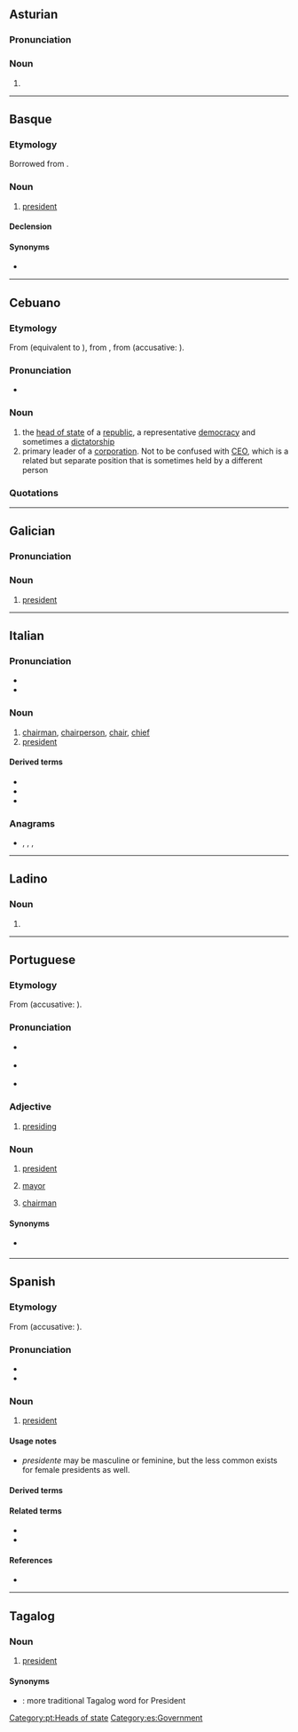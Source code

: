 {{also|présidente}}
==Asturian==

===Pronunciation===
{{rfp|ast}}

===Noun===
{{ast-noun|mf}}

# {{l|en|president}}

----

==Basque==

===Etymology===
Borrowed from {{bor|eu|es|presidente}}.

===Noun===
{{eu-noun}}

# [[president]]

====Declension====
{{eu-decl-anim noun|ab=1|kb=1}}

====Synonyms====
* {{l|eu|lehendakari}}

----

==Cebuano==

===Etymology===
From {{der|ceb|en|president}} (equivalent to {{af|ceb|president|-e|nocat=1}}), from {{der|ceb|fro|president}}, from {{der|ceb|la|praesidēns||presiding over; president, leader}} (accusative: {{m|la|praesidentem}}).

===Pronunciation===
* {{hyphenation|ceb|pre|si|den|te}}

===Noun===
{{head|ceb|noun}}

# the [[head of state]] of a [[republic]], a representative [[democracy]] and sometimes a [[dictatorship]]
# primary leader of a [[corporation]]. Not to be confused with [[CEO]], which is a related but separate position that is sometimes held by a different person

===Quotations===
{{seeCites|ceb}}

{{topics|ceb|Government|Heads of state|Occupations|People}}

----

==Galician==

===Pronunciation===
{{rfp|gl}}

===Noun===
{{gl-noun|m|f=presidenta}}

# [[president]]

----

==Italian==
{{wikipedia|lang=it}}

===Pronunciation===
* {{hyphenation|it|pre|si|dèn|te}}
* {{audio|it|It-il presidente.ogg|Audio}}

===Noun===
{{it-noun|m|g2=f|f=presidentessa}}

# [[chairman]], [[chairperson]], [[chair]], [[chief]]
# [[president]]

====Derived terms====
* {{l|it|presidenza}}
* {{l|it|presidenziale}}
* {{l|it|vicepresidente}}

===Anagrams===
* {{l|it|penderesti}}, {{l|it|perdentesi}}, {{l|it|prendetesi}}, {{l|it|rispedente}}

----
==Ladino==

===Noun===
{{lad-noun|mf|head=presidénte}}

# {{altform|lad|prezidente}}

----

==Portuguese==
{{wikipedia|lang=pt}}

===Etymology===
From {{der|pt|la|praesidēns||presiding over; president, leader}} (accusative: {{m|la|praesidentem}}).

===Pronunciation===
* {{a|Brazil}} {{IPA|pt|/pɾeziˈdẽtʃi/}}
* {{a|PT}} {{IPA|pt|/pɾɨziˈdẽtɨ/}}
* {{hyphenation|pt|pre|si|den|te}}

===Adjective===
{{pt-adj|president|e|comp=no}}

# [[presiding]]

===Noun===
{{pt-noun|mf|pl=presidentes|f=presidente|f2=presidenta}}

# [[president]]
# {{lb|pt|Portugal}} [[mayor]]
# [[chairman]]

====Synonyms====
* {{sense|mayor|Brazil}} {{l|pt|prefeito}}

[[Category:pt:Heads of state]]

----

==Spanish==

===Etymology===
From {{der|es|la|praesidēns||presiding over; president, leader}} (accusative: {{m|la|praesidentem}}).

===Pronunciation===
* {{es-IPA}}
* {{hyphenation|es|pre|si|den|te}}

===Noun===
{{es-noun|mf|f=presidente}}

# [[president]]
#: {{syn|es|mandatario|q1=broader meaning}}

====Usage notes====
* ''presidente'' may be masculine or feminine, but the less common {{m|es|presidenta}} exists for female presidents as well.

====Derived terms====
{{der3|es
|Día del Presidente
}}

====Related terms====
* {{l|es|presidencia}}
* {{l|es|presidencial}}

====References====
* {{R:DRAE}}

[[Category:es:Government]]

----

==Tagalog==

===Noun===
{{tl-noun}}

# [[president]]

====Synonyms====
* {{l|tl|pangulo}}: more traditional Tagalog word for President